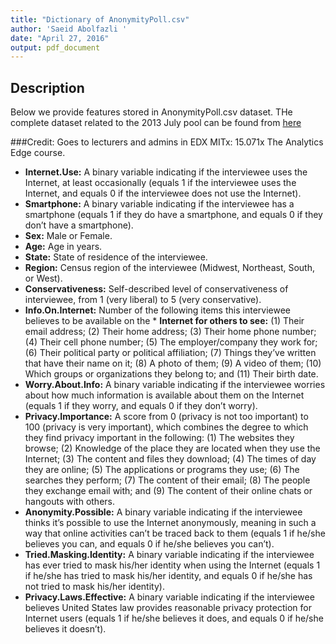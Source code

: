 ```yaml
---
title: "Dictionary of AnonymityPoll.csv"
author: 'Saeid Abolfazli '
date: "April 27, 2016"
output: pdf_document
---
```

## Description
Below we provide features stored in AnonymityPoll.csv dataset. THe complete dataset related to the 2013 July pool can be found from [here](http://www.pewinternet.org/datasets/july-2013-anonymity-omnibus/)

###Credit:
Goes to lecturers and admins in EDX MITx: 15.071x The Analytics Edge course.


* **Internet.Use:** A binary variable indicating if the interviewee uses the Internet, at least occasionally (equals 1 if the interviewee uses the Internet, and equals 0 if the interviewee does not use the Internet).
* **Smartphone:** A binary variable indicating if the interviewee has a smartphone (equals 1 if they do have a smartphone, and equals 0 if they don't have a smartphone).
* **Sex:** Male or Female.
* **Age:** Age in years.
* **State:** State of residence of the interviewee.
* **Region:** Census region of the interviewee (Midwest, Northeast, South, or West).
* **Conservativeness:** Self-described level of conservativeness of interviewee, from 1 (very liberal) to 5 (very conservative).
* **Info.On.Internet:** Number of the following items this interviewee believes to be available on the * **Internet for others to see:** (1) Their email address; (2) Their home address; (3) Their home phone number; (4) Their cell phone number; (5) The employer/company they work for; (6) Their political party or political affiliation; (7) Things they've written that have their name on it; (8) A photo of them; (9) A video of them; (10) Which groups or organizations they belong to; and (11) Their birth date.
* **Worry.About.Info:** A binary variable indicating if the interviewee worries about how much information is available about them on the Internet (equals 1 if they worry, and equals 0 if they don't worry).
* **Privacy.Importance:** A score from 0 (privacy is not too important) to 100 (privacy is very important), which combines the degree to which they find privacy important in the following: (1) The websites they browse; (2) Knowledge of the place they are located when they use the Internet; (3) The content and files they download; (4) The times of day they are online; (5) The applications or programs they use; (6) The searches they perform; (7) The content of their email; (8) The people they exchange email with; and (9) The content of their online chats or hangouts with others.
* **Anonymity.Possible:** A binary variable indicating if the interviewee thinks it's possible to use the Internet anonymously, meaning in such a way that online activities can't be traced back to them (equals 1 if he/she believes you can, and equals 0 if he/she believes you can't).
* **Tried.Masking.Identity:** A binary variable indicating if the interviewee has ever tried to mask his/her identity when using the Internet (equals 1 if he/she has tried to mask his/her identity, and equals 0 if he/she has not tried to mask his/her identity).
* **Privacy.Laws.Effective:** A binary variable indicating if the interviewee believes United States law provides reasonable privacy protection for Internet users (equals 1 if he/she believes it does, and equals 0 if he/she believes it doesn't).
